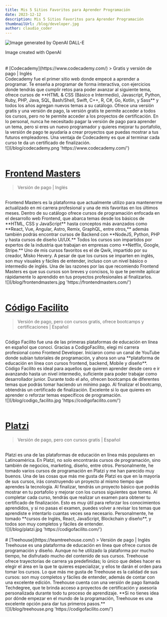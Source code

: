---
title: Mis 5 Sitios Favoritos para Aprender Programación
date: 2023-12-12
description: Mis 5 Sitios Favoritos para Aprender Programación
thumbnailUrl: /blog/developer.jpg
author: claudio_coder
---

![](/blog/apps.png 'Image generated by OpenAI DALL-E')

<div className='text-xs text-center w-full mx-auto text-gray-600 italic'>
  <span>Image created with OpenAI</span>
</div>
<br />
<br />
# [Codecademy](https://www.codecademy.com/) 
> Gratis y versión de pago | Inglés
<br />
Codecademy fue el primer sitio web donde empecé a aprender a programar. Te enseña
a programar de forma interactiva, con ejercicios donde tendrás que cumplir retos
para poder avanzar al siguiente tema, ofrece cursos de **HTML & CSS (Básico e Intermedio),
Javascript, Python, Ruby, PHP, Java, SQL, Bash/Shell, Swift, C++, R, C#, Go, Kotlin,
y Sass** y todos los años agregan nuevos temas a su catálogo. Ofrece una versión
gratis y una versión de pago, la versión gratis te permite acceder a todos los cursos,
pero no te permite acceder a los proyectos de certificación. En lo personal, nunca
he necesitado pagar la versión de pago para aprender un tema, pero si eres un nuevo
programador y quieres mejorar tu portafolio, la versión de pago te ayudaría a crear
proyectos que puedas mostrar a tus futuros empleadores. Una ventaja de Codecademy
es que al terminar cada curso te da un certificado de finalización.
<br />
![](/blog/codecademy.png 'https://www.codecademy.com/')
<br />
<br />

# [Frontend Masters](https://frontendmasters.com/)

> Versión de pago | Inglés

<br />
Frontend Masters es la plataforma que actualmente utilizo para mantenerme actualizado
en mi carrera profesional y una de mis favoritas en los últimos meses. Dentro de
su catálogo ofrece cursos de programación enfocada en el desarrollo web Frontend,
que abarca temas desde los básicos de **HTML, CSS y JavaScript** hasta conceptos
más avanzados como **React, Vue, Angular, Astro, Remix, GraphQL, entre otros,** además
también podrás encontrar cursos de Backend con **NodeJS, Python, PHP y hasta cursos
de diseño UI/UX.** Todos los cursos son impartidos por expertos de la industria que
trabajan en empresas como **Netflix, Google, Stripe.** Uno de mis cursos favoritos
es el de Qwik, impartido por su creador, Misko Hevery. A pesar de que los cursos
se imparten en inglés, son muy visuales y fáciles de entender, incluso con un nivel
básico o intermedio de inglés. Una de las razones por las que recomiendo Frontend
Masters es que sus cursos son breves y concisos, lo que te permite aplicar rápidamente
lo aprendido en tus proyectos profesionales al finalizarlos.
<br />
![](/blog/frontendmasters.jpg 'https://frontendmasters.com/')
<br />
<br />

# [Código Facilito](https://codigofacilito.com/)

> Versión de pago, pero con cursos gratis, ofrece bootcamps y certificaciones | Español

<br />
Código Facilito fue una de las primeras plataformas de educación en línea en español
que conocí. Gracias a CodigoFacilito, elegi mi carrera profesional como Frontend
Developer. Iniciaron como un canal de YouTube donde subían tutoriales de programación,
y ahora son una **plataforma de educación en línea con cursos frontend, backend,
Mobile y diseño**. Código Facilito es ideal para aquellos que quieren aprender desde
cero e ir avanzando hasta un nivel intermedio, suficiente para poder trabajar como
desarrollador junior. Durante todo el año, ofrecen bootcamps de diferentes temas
que podrás tomar haciendo un mínimo pago. Al finalizar el bootcamp, obtendrás un
certificado de finalización. Excelente si lo que quieres en aprender o reforzar temas
específicos de programación.
<br />
![](/blog/codigo_facilito.jpg 'https://codigofacilito.com/')
<br /> <br />

# [Platzi](https://platzi.com/)

> Versión de pago, pero con cursos gratis | Español

<br />
Platzi es una de las plataformas de educación en línea más populares en Latinoamérica.
En Platzi, no solo encontrarás cursos de programación, sino también de negocios,
marketing, diseño, entre otros. Personalmente, he tomado varios cursos de programación
en Platzi y me han parecido muy buenos. Una de las cosas que más me gusta de Platzi
es que en la mayoría de sus cursos, irás construyendo un proyecto al mismo tiempo
que aprendes la tecnología. Al finalizar, tendrás un proyecto básico que podrás mostrar
en tu portafolio y mejorar con los cursos siguientes que tomes. Al completar cada
curso, tendrás que realizar un examen para obtener tu certificado de finalización.
Esto es muy útil para reforzar los conocimientos aprendidos, y si no pasas el examen,
puedes volver a revisar los temas que aprendiste e intentarlo cuantas veces sea necesario.
Personalmente, he tomado **cursos de Inglés, React, JavaScript, Blockchain y diseño**,
y todos son muy completos y fáciles de entender.
<br />
![](/blog/platzi.jpg 'https://codigofacilito.com/')
<br />
<br />
# [Treehouse](https://teamtreehouse.com/) 
> Versión de pago | Inglés
<br />
Treehouse es una plataforma de educación en línea que ofrece cursos de
programación y diseño. Aunque no he utilizado la plataforma por mucho tiempo, he
disfrutado mucho del contenido de sus cursos. Treehouse ofrece trayectorias de
carrera ya predefinidas; lo único que debes hacer es elegir el área en la que te
quieres especializar, y ellos te darán el orden para tomar los cursos. Lo que
más me gusta de Treehouse es la calidad de sus cursos: son muy completos y
fáciles de entender, además de contar con una excelente edición. Treehouse
cuenta con una versión de pago llamada Techdegree, que te brinda acceso a
proyectos de certificación y asesoría personalizada durante todo tu proceso de
aprendizaje. **Si no tienes idea por dónde empezar en el mundo de la
programación, Treehouse es una excelente opción para dar tus primeros pasos.**
<br />
![](/blog/treehouse.png 'https://codigofacilito.com/')
